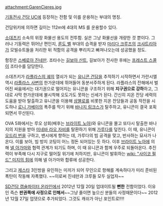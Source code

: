 attachment:GarenCieres.jpg

[[기동전사 건담 UC]]에 등장하는 전함 및 이를 운용하는 부대의 명칭.

건담위키에 의하면 길이는 112m에 4대의 MS 를 운용할수 있다. 

[[소데츠키]] 소속의 위장 화물선 용도의 전투함. 실은 그냥 화물선을 개량한 것 뿐이다. 그러나 기동력은 뛰어난 편인지, [[론도 벨]] 부대의 습격을 받자 [[마리다 크루즈]]의 [[크샤트리아]]가 모빌슈트들을 처리한 뒤 적함의 공격을 뿌리치고 빠져나오는데 성공했을 정도. 

함장은 [[스베로아 진네만]]. 조타수는 [[길보아 산트]], 길보아가 전사한 후에는 [[프레스트 스콜]]이 조타수를 담당한다.

소데츠키가 [[라플라스의 궤]]의 열쇠가 되는 [[유니콘 건담]]을 추적하기 시작하면서 가란시엘 역시 [[라플라스 사변]]의 한가운데에 뛰어들어 동분서주하게 된다. 라플라스의 잔해에서 벌어진 싸움에서는 대기권으로 떨어지는 유니콘을 구조하기 위해 '''지구권으로 강하'''하고, 그대로 사막 한가운데에 불시착해 오도가도 못하는 신세가 된다. 간신히 지온 잔당 세력의 도움을 받아 탈출하고 유니콘을 이용해 [[샴블로]]를 비롯한 지온 잔당들과 공동 작전을 시도하나 [[로니 가베이]]의 폭주를 막기 위해 [[바나지 링크스]]가 탈주하고, 유니콘이 결국 포획되면서 무산된다.

OVA 5화에서는 루오 상회(배후는 [[브라이트 노아]])와 유니콘을 몰고 또다시 탈출한 바나지의 지원을 받아 [[미네바 라오 자비]]를 탈환하기 위해 [[가루다]]를 덮친다. 이 때, 유니콘이 [[오드리 번]]을 구하고, 밴시에게 향하는 데, 가루다의 빔 공격을 맞고, 반사하는 묘사가 나온다. 이를 보아, 빔 방지 코팅이 어느 정돈 되어있는 듯 하다. 이후 [[브라이트 노아]]에 의해 [[넬 아가마]]와 협력 관계가 되기도 하며, 이 때 유니콘과 함께 우주로 되돌아온다. 추진력이 부족해 다시 지구로 떨어질 위기에 처하지만, 유니콘이 발휘하는 [[wiki: "사이코 필드" 미지의 힘]]에 의해 넬 아가마와 합류에 성공한다. 

그리고 [[제스타]] 3인방을 유인하는 미끼가 되어 무인으로 항해를 계속하다가 미리 준비된 폭탄이 작동해 자폭했다. ~~이로써 진네만과 크루들 모두 실업자~~

[[SD건담 캡슐파이터 온라인]]에서 2012년 12월 20일 업데이트될 '''뻔한''' 전함이었다. 이유인 즉슨 '''판권쪽에 사정으로 인해서'''~~그냥 줄이면 높으신 분들의 사정때문이다~~ 2012년 12월 27일 업뎃으로 추가되었다. 그것도 캐쉬가 아닌 포인트로!!!!
